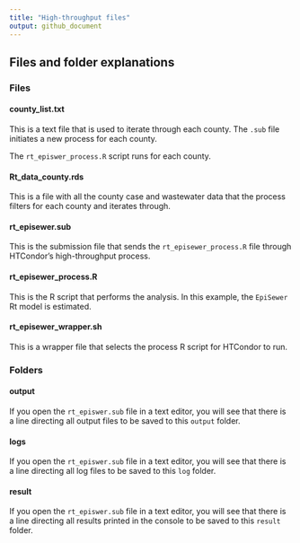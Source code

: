```yaml
---
title: "High-throughput files"
output: github_document
---
```


## Files and folder explanations


### Files

#### county_list.txt

This is a text file that is used to iterate through each county. The `.sub` file initiates a new process for each county.

The `rt_episwer_process.R` script runs for each county.

#### Rt_data_county.rds

This is a file with all the county case and wastewater data that the process filters for each county and iterates through.

#### rt_episewer.sub

This is the submission file that sends the `rt_episewer_process.R` file through HTCondor's high-throughput process.

#### rt_episewer_process.R

This is the R script that performs the analysis. In this example, the `EpiSewer` Rt model is estimated.

#### rt_episewer_wrapper.sh

This is a wrapper file that selects the process R script for HTCondor to run.

### Folders

#### output

If you open the `rt_episwer.sub` file in a text editor, you will see that there is a line directing all output files to be saved to this `output` folder.

#### logs

If you open the `rt_episwer.sub` file in a text editor, you will see that there is a line directing all log files to be saved to this `log` folder.

#### result

If you open the `rt_episwer.sub` file in a text editor, you will see that there is a line directing all results printed in the console to be saved to this `result` folder.